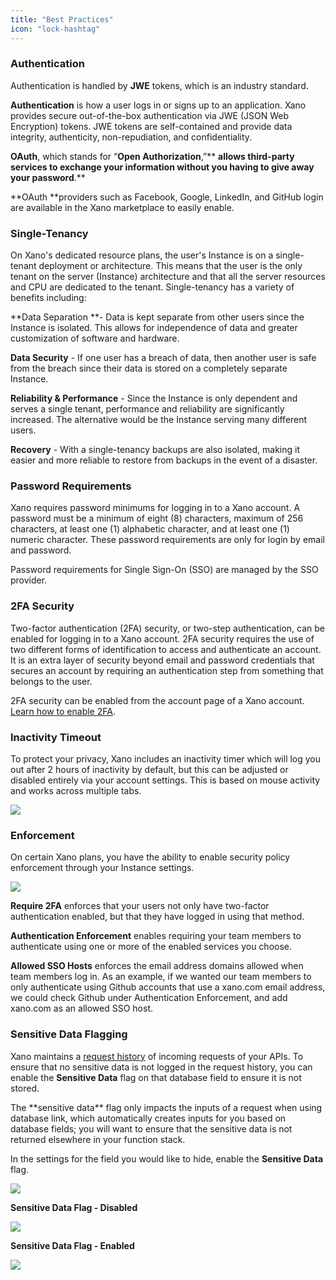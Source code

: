 ```yaml
---
title: "Best Practices"
icon: "lock-hashtag"
---
```


### Authentication

Authentication is handled by **JWE** tokens, which is an industry standard.

**Authentication** is how a user logs in or signs up to an application. Xano provides secure out-of-the-box authentication via JWE (JSON Web Encryption) tokens. JWE tokens are self-contained and provide data integrity, authenticity, non-repudiation, and confidentiality.

**OAuth**, which stands for “**Open Authorization**,”** **allows third-party services to exchange your information without you having to give away your password**.**

**OAuth **providers such as Facebook, Google, LinkedIn, and GitHub login are available in the Xano marketplace to easily enable.

### Single-Tenancy

On Xano's dedicated resource plans, the user's Instance is on a single-tenant deployment or architecture. This means that the user is the only tenant on the server (Instance) architecture and that all the server resources and CPU are dedicated to the tenant. Single-tenancy has a variety of benefits including:

**Data Separation **- Data is kept separate from other users since the Instance is isolated. This allows for independence of data and greater customization of software and hardware.

**Data Security** - If one user has a breach of data, then another user is safe from the breach since their data is stored on a completely separate Instance.

**Reliability & Performance** - Since the Instance is only dependent and serves a single tenant, performance and reliability are significantly increased. The alternative would be the Instance serving many different users.

**Recovery** - With a single-tenancy backups are also isolated, making it easier and more reliable to restore from backups in the event of a disaster.

### Password Requirements

Xano requires password minimums for logging in to a Xano account. A password must be a minimum of eight (8) characters, maximum of 256 characters, at least one (1) alphabetic character, and at least one (1) numeric character. These password requirements are only for login by email and password.

Password requirements for Single Sign-On (SSO) are managed by the SSO provider.

### 2FA Security

Two-factor authentication (2FA) security, or two-step authentication, can be enabled for logging in to a Xano account. 2FA security requires the use of two different forms of identification to access and authenticate an account. It is an extra layer of security beyond email and password credentials that secures an account by requiring an authentication step from something that belongs to the user.

2FA security can be enabled from the account page of a Xano account. [Learn how to enable 2FA](/your-xano-account/account-page#enabling-2fa-two-factor-authentication).

### Inactivity Timeout

To protect your privacy, Xano includes an inactivity timer which will log you out after 2 hours of inactivity by default, but this can be adjusted or disabled entirely via your account settings. This is based on mouse activity and works across multiple tabs.

<Frame caption="">
  <img src="/images/2c15fe7a-image.jpeg" />
</Frame>

### Enforcement

On certain Xano plans, you have the ability to enable security policy enforcement through your Instance settings.

<Frame caption="">
  <img src="/images/eb3bdbef-image.jpeg" />
</Frame>

**Require 2FA** enforces that your users not only have two-factor authentication enabled, but that they have logged in using that method.

**Authentication Enforcement** enables requiring your team members to authenticate using one or more of the enabled services you choose.

**Allowed SSO Hosts** enforces the email address domains allowed when team members log in. As an example, if we wanted our team members to only authenticate using Github accounts that use a xano.com email address, we could check Github under Authentication Enforcement, and add xano.com as an allowed SSO host.

### Sensitive Data Flagging

Xano maintains a [request history](/maintenance-monitoring-and-logging/request-history) of incoming requests of your APIs. To ensure that no sensitive data is not logged in the request history, you can enable the **Sensitive Data** flag on that database field to ensure it is not stored.

<Info>
The **sensitive data** flag only impacts the inputs of a request when using database link, which automatically creates inputs for you based on database fields; you will want to ensure that the sensitive data is not returned elsewhere in your function stack.

</Info>

In the settings for the field you would like to hide, enable the **Sensitive Data** flag.

<Frame caption="">
  <img src="/images/be768767-image.jpeg" />
</Frame>

**Sensitive Data Flag - Disabled**

<Frame caption="">
  <img src="/images/96354465-image.jpeg" />
</Frame>

**Sensitive Data Flag - Enabled**

<Frame caption="">
  <img src="/images/453d441d-image.jpeg" />
</Frame>


